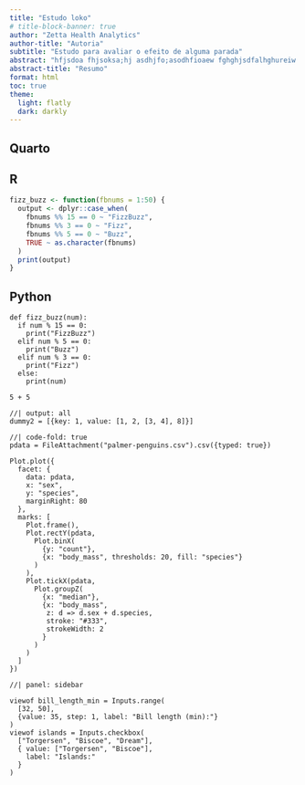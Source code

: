 ```yaml
---
title: "Estudo loko"
# title-block-banner: true
author: "Zetta Health Analytics"
author-title: "Autoria"
subtitle: "Estudo para avaliar o efeito de alguma parada"
abstract: "hfjsdoa fhjsoksa;hj asdhjfo;asodhfioaew fghghjsdfalhghureiw ghruewpwh ghureiopuhguperiuhguer ghreuiuhuer gherguihueri ghuer ghuer gherphgueoakrhg"
abstract-title: "Resumo"
format: html
toc: true
theme:
  light: flatly
  dark: darkly
---
```


## Quarto


::: {.panel-tabset}
## R

``` .r
fizz_buzz <- function(fbnums = 1:50) {
  output <- dplyr::case_when(
    fbnums %% 15 == 0 ~ "FizzBuzz",
    fbnums %% 3 == 0 ~ "Fizz",
    fbnums %% 5 == 0 ~ "Buzz",
    TRUE ~ as.character(fbnums)
  )
  print(output)
}
```

## Python

``` .python
def fizz_buzz(num):
  if num % 15 == 0:
    print("FizzBuzz")
  elif num % 5 == 0:
    print("Buzz")
  elif num % 3 == 0:
    print("Fizz")
  else:
    print(num)
```

:::




```ojs
5 + 5
```


```ojs
//| output: all
dummy2 = [{key: 1, value: [1, 2, [3, 4], 8]}]
```


```ojs
//| code-fold: true
pdata = FileAttachment("palmer-penguins.csv").csv({typed: true})

Plot.plot({
  facet: {
    data: pdata,
    x: "sex",
    y: "species",
    marginRight: 80
  },
  marks: [
    Plot.frame(),
    Plot.rectY(pdata, 
      Plot.binX(
        {y: "count"}, 
        {x: "body_mass", thresholds: 20, fill: "species"}
      )
    ),
    Plot.tickX(pdata, 
      Plot.groupZ(
        {x: "median"}, 
        {x: "body_mass",
         z: d => d.sex + d.species,
         stroke: "#333",
         strokeWidth: 2
        }
      )
    )
  ]
})
```

```ojs
//| panel: sidebar

viewof bill_length_min = Inputs.range(
  [32, 50], 
  {value: 35, step: 1, label: "Bill length (min):"}
)
viewof islands = Inputs.checkbox(
  ["Torgersen", "Biscoe", "Dream"], 
  { value: ["Torgersen", "Biscoe"], 
    label: "Islands:"
  }
)
```

